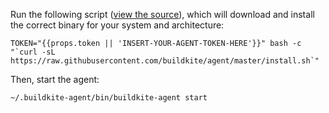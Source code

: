 Run the following script ([view the source](https://raw.githubusercontent.com/buildkite/agent/master/install.sh)), which will download and install the correct binary for your system and architecture:

```shell
TOKEN="{{props.token || 'INSERT-YOUR-AGENT-TOKEN-HERE'}}" bash -c "`curl -sL https://raw.githubusercontent.com/buildkite/agent/master/install.sh`"
```

Then, start the agent:

```shell
~/.buildkite-agent/bin/buildkite-agent start
```
